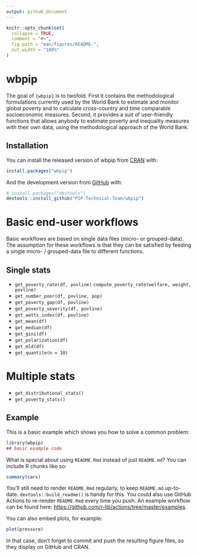 ```yaml
---
output: github_document
---
```


<!-- README.md is generated from README.Rmd. Please edit that file -->

```r
knitr::opts_chunk$set(
  collapse = TRUE,
  comment = "#>",
  fig.path = "man/figures/README-",
  out.width = "100%"
)
```

# wbpip

<!-- badges: start -->
<!-- badges: end -->

The goal of `{wbpip}` is to twofold. First it contains the methodological formulations currently used by the World Bank to estimate and monitor global poverty and to calculate cross-country and time comparable socioeconomic measures. Second, it provides a suit of user-friendly functions that allows anybody to estimate poverty and inequality measures with their own data, using the methodological approach of the World Bank.  


## Installation

You can install the released version of wbpip from [CRAN](https://CRAN.R-project.org) with:

``` r
install.packages("wbpip")
```

And the development version from [GitHub](https://github.com/) with:

``` r
# install.packages("devtools")
devtools::install_github("PIP-Technical-Team/wbpip")
```

# Basic end-user workflows
Basic workflows are based on single data files (micro- or grouped-data).
The assumption for these workflows is that they can be satisfied by feeding a 
single micro- / grouped-data file to different functions.

## Single stats
* `get_poverty_rate(df, povline)`
  `compute_poverty_rate(welfare, weight, povline)`
* `get_number_poor(df, povline, pop)`
* `get_poverty_gap(df, povline)`
* `get_poverty_severity(df, povline)`
* `get_watts_index(df, povline)`
* `get_mean(df)`
* `get_median(df)`
* `get_gini(df)`
* `get_polarization(df)`
* `get_mld(df)`
* `get_quantile(n = 10)`

# Multiple stats
* `get_distributional_stats()`
* `get_poverty_stats()`


## Example

This is a basic example which shows you how to solve a common problem:

```r
library(wbpip)
## basic example code
```

What is special about using `README.Rmd` instead of just `README.md`? You can include R chunks like so:

```r
summary(cars)
```

You'll still need to render `README.Rmd` regularly, to keep `README.md` up-to-date. `devtools::build_readme()` is handy for this. You could also use GitHub Actions to re-render `README.Rmd` every time you push. An example workflow can be found here: <https://github.com/r-lib/actions/tree/master/examples>.

You can also embed plots, for example:

```r
plot(pressure)
```

In that case, don't forget to commit and push the resulting figure files, so they display on GitHub and CRAN.
